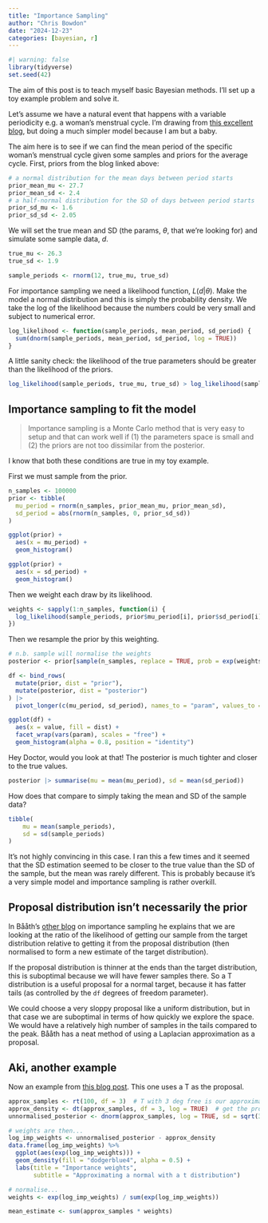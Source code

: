 ```yaml
---
title: "Importance Sampling"
author: "Chris Bowdon"
date: "2024-12-23"
categories: [bayesian, r]
---
```


```r
#| warning: false
library(tidyverse)
set.seed(42)
```

The aim of this post is to teach myself basic Bayesian methods. I'll set up a toy example problem and solve it.

Let's assume we have a natural event that happens with a variable periodicity e.g. a woman's menstrual cycle. I'm drawing from [this excellent blog](https://www.sumsar.net/blog/2015/11/a-bayesian-model-to-calculate-whether-my-wife-is-pregnant/), but doing a much simpler model because I am but a baby.

The aim here is to see if we can find the mean period of the specific woman's menstrual cycle given some samples and priors for the average cycle. First, priors from the blog linked above:

```r
# a normal distribution for the mean days between period starts
prior_mean_mu <- 27.7
prior_mean_sd <- 2.4
# a half-normal distribution for the SD of days between period starts
prior_sd_mu <- 1.6
prior_sd_sd <- 2.05
```

We will set the true mean and SD (the params, $\theta$, that we're looking for) and simulate some sample data, $d$.

```r
true_mu <- 26.3
true_sd <- 1.9

sample_periods <- rnorm(12, true_mu, true_sd)
```

For importance sampling we need a likelihood function, $L(d|\theta)$. Make the model a normal distribution and this is simply the probability density. We take the log of the likelihood because the numbers could be very small and subject to numerical error.

```r
log_likelihood <- function(sample_periods, mean_period, sd_period) {
  sum(dnorm(sample_periods, mean_period, sd_period, log = TRUE))
}
```

A little sanity check: the likelihood of the true parameters should be greater than the likelihood of the priors.

```r
log_likelihood(sample_periods, true_mu, true_sd) > log_likelihood(sample_periods, prior_mean_mu, prior_mean_sd)
```

## Importance sampling to fit the model

> Importance sampling is a Monte Carlo method that is very easy to setup and that can work well if (1) the parameters space is small and (2) the priors are not too dissimilar from the posterior. 

I know that both these conditions are true in my toy example.

First we must sample from the prior.

```r
n_samples <- 100000
prior <- tibble(
  mu_period = rnorm(n_samples, prior_mean_mu, prior_mean_sd),
  sd_period = abs(rnorm(n_samples, 0, prior_sd_sd))
)

ggplot(prior) +
  aes(x = mu_period) +
  geom_histogram()
```

```r
ggplot(prior) +
  aes(x = sd_period) +
  geom_histogram()
```

Then we weight each draw by its likelihood.

```r
weights <- sapply(1:n_samples, function(i) {
  log_likelihood(sample_periods, prior$mu_period[i], prior$sd_period[i])
})
```

Then we resample the prior by this weighting.

```r
# n.b. sample will normalise the weights
posterior <- prior[sample(n_samples, replace = TRUE, prob = exp(weights)), ]

df <- bind_rows(
  mutate(prior, dist = "prior"),
  mutate(posterior, dist = "posterior")
) |>
  pivot_longer(c(mu_period, sd_period), names_to = "param", values_to = "value")

ggplot(df) +
  aes(x = value, fill = dist) +
  facet_wrap(vars(param), scales = "free") +
  geom_histogram(alpha = 0.8, position = "identity")
```

Hey Doctor, would you look at that! The posterior is much tighter and closer to the true values.

```r
posterior |> summarise(mu = mean(mu_period), sd = mean(sd_period))
```

How does that compare to simply taking the mean and SD of the sample data?

```r
tibble(
    mu = mean(sample_periods),
    sd = sd(sample_periods)
)
```

It's not highly convincing in this case. I ran this a few times and it seemed that the SD estimation seemed to be closer to the true value than the SD of the sample, but the mean was rarely different. This is probably because it's a very simple model and importance sampling is rather overkill.

## Proposal distribution isn't necessarily the prior

In Bååth's [other blog](https://www.sumsar.net/blog/2013/12/shaping_up_laplace_approximation/) on importance sampling he explains that we are looking at the ratio of the likelihood of getting our sample from the target distribution relative to getting it from the proposal distribution (then normalised to form a new estimate of the target distribution).

If the proposal distribution is thinner at the ends than the target distribution, this is suboptimal because we will have fewer samples there. So a T distribution is a useful proposal for a normal target, because it has fatter tails (as controlled by the `df` degrees of freedom parameter).

We could choose a very sloppy proposal like a uniform distribution, but in that case we are suboptimal in terms of how quickly we explore the space. We would have a relatively high number of samples in the tails compared to the peak. Bååth has a neat method of using a Laplacian approximation as a proposal.

## Aki, another example

Now an example from [this blog post](https://david-salazar.github.io/posts/bayesian-statistics/2020-06-27-bayesian-data-analysis-week-4-importance-sampling.html). This one uses a T as the proposal.


```r
approx_samples <- rt(100, df = 3)  # T with 3 deg free is our approximation to posterior
approx_density <- dt(approx_samples, df = 3, log = TRUE)  # get the prob density for each
unnormalised_posterior <- dnorm(approx_samples, log = TRUE, sd = sqrt(3))  # convert to actual posterior

# weights are then...
log_imp_weights <- unnormalised_posterior - approx_density
data.frame(log_imp_weights) %>% 
  ggplot(aes(exp(log_imp_weights))) +
  geom_density(fill = "dodgerblue4", alpha = 0.5) +
  labs(title = "Importance weights",
       subtitle = "Approximating a normal with a t distribution")

# normalise...
weights <- exp(log_imp_weights) / sum(exp(log_imp_weights))

mean_estimate <- sum(approx_samples * weights)
```